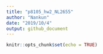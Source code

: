 ```yaml
---
title: "p8105_hw2_NL2655"
author: "Nankun"
date: "2019/10/4"
output: github_document
---
```


```r
knitr::opts_chunk$set(echo = TRUE)
```

